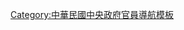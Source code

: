 {{Navbox
| name = 中華民國金融監督管理委員會主任委員
| title = [[中華民國金融監督管理委員會主任委員]]
| state = {{{state|autocollapse}}}
| image = [[File:ROC Financial Supervisory Commission Logo.svg|100px]]
| listclass = hlist
| above =
| group1 = 行政院金融監督管理委員會主任委員
| list1 = [[龔照勝]]{{to}}[[施俊吉]]{{to}}[[胡勝正]]{{to}}[[陳樹]]{{to}}[[陳冲 (臺灣)|陳冲]]
| group2 = 金融監督管理委員會主任委員
| list2 = [[陳裕璋]]{{to}}[[曾銘宗]]{{to}}[[王儷玲]]{{to}}[[丁克華]]{{to}}[[李瑞倉]]{{to}}[[顧立雄]]{{to}}[[黃天牧]]
}}<noinclude>
{{collapsible option}}
[[Category:中華民國金融監督管理委員會主任委員| ]]
[[Category:中華民國中央政府官員導航模板]]
</noinclude>